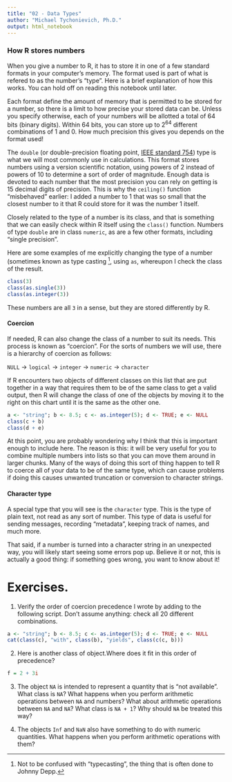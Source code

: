 ```yaml
---
title: "02 - Data Types"
author: "Michael Tychonievich, Ph.D."
output: html_notebook
---
```


### How R stores numbers

When you give a number to R, it has to store it in one of a few standard formats in your computer's memory. The format used is part of what is refered to as the number's "type".  Here is a brief explanation of how this works. You can hold off on reading this notebook until later.

Each format define the amount of memory that is permitted to be stored for a number, so there is a limit to how precise your stored data can be. Unless you specify otherwise, each of your numbers will be allotted a total of 64 bits (binary digits). Within 64 bits, you can store up to 2^64^ different combinations of 1 and 0. How much precision this gives you depends on the format used!

The `double` (or double-precision floating point, [IEEE standard 754](https://standards.ieee.org/findstds/standard/754-2008.html)) type is what we will most commonly use in calculations. This format stores numbers using a version scientific notation, using powers of 2 instead of powers of 10 to determine a sort of order of magnitude. Enough data is devoted to each number that the most precision you can rely on getting is 15 decimal digits of precision. This is why the `ceiling()` function "misbehaved" earlier: I added a number to 1 that was so small that the closest number to it that R could store for it was the number 1 itself.

Closely related to the type of a number is its class, and that is something that we can easily check within R itself using the `class()` function. Numbers of type `double` are in class `numeric`, as are a few other formats, including "single precision".

Here are some examples of me explicitly changing the type of a number (sometimes known as type casting [^1], using `as`, whereupon I check the class of the result.

[^1]: Not to be confused with "typecasting", the thing that is often done to Johnny Depp.

```r
class(3)
class(as.single(3))
class(as.integer(3))
```

These numbers are all `3` in a sense, but they are stored differently by R.

#### Coercion

If needed, R can also change the class of a number to suit its needs. This process is known as "coercion". For the sorts of numbers we will use, there is a hierarchy of coercion as follows:

`NULL` $\rightarrow$ `logical` $\rightarrow$ `integer` $\rightarrow$ `numeric` $\rightarrow$ `character`

If R encounters two objects of different classes on this list that are put together in a way that requires them to be of the same class to get a valid output, then R will change the class of one of the objects by moving it to the right on this chart until it is the same as the other one.

```r
a <- "string"; b <- 8.5; c <- as.integer(5); d <- TRUE; e <- NULL
class(c + b)
class(d + e)
```

At this point, you are probably wondering why I think that this is important enough to include here. The reason is this: it will be very useful for you to combine multiple numbers into lists so that you can move them around in larger chunks.  Many of the ways of doing this sort of thing happen to tell R to coerce all of your data to be of the same type, which can cause problems if doing this causes unwanted truncation or conversion to character strings.

#### Character type

A special type that you will see is the `character` type. This is the type of plain text, not read as any sort of number. This type of data is useful for sending messages, recording "metadata", keeping track of names, and much more.

That said, if a number is turned into a character string in an unexpected way, you will likely start seeing some errors pop up. Believe it or not, this is actually a good thing: if something goes wrong, you want to know about it!

# Exercises.

1.  Verify the order of coercion precedence I wrote by adding to the following script.  Don't assume anything: check all 20 different combinations.

```r
a <- "string"; b <- 8.5; c <- as.integer(5); d <- TRUE; e <- NULL
cat(class(c), "with", class(b), "yields", class(c(c, b)))
```

2.  Here is another class of object.Where does it fit in this order of precedence?

```r
f = 2 + 3i
```

3.  The object `NA` is intended to represent a quantity that is "not available". What class is `NA`?  What happens when you perform arithmetic operations between `NA` and numbers? What about arithmetic operations between `NA` and `NA`? What class is `NA + 1`?  Why should `NA` be treated this way?

4.  The objects `Inf` and `NaN` also have something to do with numeric quantities. What happens when you perform arithmetic operations with them?
